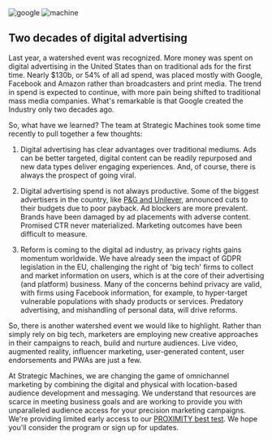 
<div className={styles["Welcome"]}>

<div className={styles["rcs"]}>
  <img src={[google]} alt="google" />
  <img className={styles["imgStyle"]} src={[machine]} alt="machine" />
</div>

## Two decades of digital advertising 
Last year, a watershed event was recognized. More money was spent on digital advertising in the United States than on traditional ads for the first time. Nearly $130b, or 54% of all ad spend, was placed mostly with Google, Facebook and Amazon rather than broadcasters and print media. The trend in spend is expected to continue, with more pain being shifted to traditional mass media companies. What's remarkable is that Google created the Industry only two decades ago. 

So, what have we learned? The team at Strategic Machines took some time recently to pull together a few thoughts:

1. Digital advertising has clear advantages over traditional mediums. Ads can be better targeted, digital content can be readily repurposed and new data types deliver engaging experiences. And, of course, there is always the prospect of going viral.

2. Digital advertising spend is not always productive. Some of the biggest advertisers in the country, like [P&G and Unilever](https://www.adweek.com/brand-marketing/when-procter-gamble-cut-200-million-in-digital-ad-spend-its-marketing-became-10-more-effective/), announced cuts to their budgets due to poor payback. Ad blockers are more prevalent. Brands have been damaged by ad placements with adverse content. Promised CTR never materialized. Marketing outcomes have been difficult to measure.

3. Reform is coming to the digital ad industry, as privacy rights gains momentum worldwide. We have already seen the impact of GDPR legislation in the EU, challenging the right of 'big tech' firms to collect and market information on users, which is at the core of their advertising (and platform) business. Many of the concerns behind privacy are valid, with firms using Facebook information, for example, to hyper-target vulnerable populations with shady products or services. Predatory advertising, and mishandling of personal data, will drive reforms.

So, there is another watershed event we would like to highlight. Rather than simply rely on big tech, marketers are employing new creative approaches in their campaigns to reach, build and nurture audiences. Live video, augmented reality, influencer marketing, user-generated content, user endorsements and PWAs are just a few. 

At Strategic Machines, we are changing the game of omnichannel marketing by combining the digital and physical with location-based audience development and messaging. We understand that resources are scarce in meeting business goals and are working to provide you with unparalleled audience access for your precision marketing campaigns. We're providing limited early access to our [PROXIMITY best test](https://proximitymachine.netlify.app/). We hope you'll consider the program or sign up for updates.








</div>